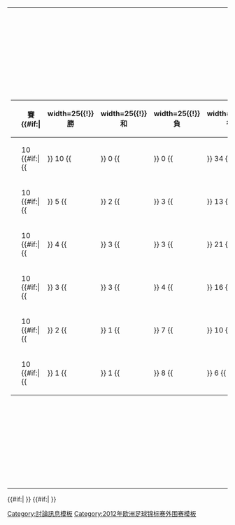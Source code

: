 {|
|-
|<!-- GROUP STANDINGS TABLE-->
{| class="wikitable" style="text-align: center; font-size: 90%;"
|-
!width=165|{{tnavbar-header|球隊|2012年歐洲國家盃外圍賽A組}}
!width=25|賽
{{#if:{{{expanded|}}}|
!width=25{{!}}勝
!width=25{{!}}和
!width=25{{!}}負
!width=25{{!}}得
!width=25{{!}}失
!width=25{{!}}差
}}
!width=25|分
|- bgcolor=#ccffcc
|align="left"|{{fb|GER}}
|10 {{#if:{{{expanded|}}}|{{!!}} 10 {{!!}} 0 {{!!}} 0 {{!!}} 34 {{!!}} 7 {{!!}} 27 }}||'''30'''
|- bgcolor=#ccccff
|align="left"|{{fb|TUR}}
|10 {{#if:{{{expanded|}}}|{{!!}} 5 {{!!}} 2 {{!!}} 3 {{!!}} 13 {{!!}} 11 {{!!}} 2 }}||'''17'''
|- 
|align="left"|{{fb|BEL}}
|10 {{#if:{{{expanded|}}}|{{!!}} 4 {{!!}} 3 {{!!}} 3 {{!!}} 21 {{!!}} 15 {{!!}} 6 }}||'''15'''
|-
|align="left"|{{fb|AUT}}
|10 {{#if:{{{expanded|}}}|{{!!}} 3 {{!!}} 3 {{!!}} 4 {{!!}} 16 {{!!}} 17 {{!!}} -1 }}||'''12'''
|- 
|align="left"|{{fb|AZE}}
|10 {{#if:{{{expanded|}}}|{{!!}} 2 {{!!}} 1 {{!!}} 7 {{!!}} 10 {{!!}} 26 {{!!}} -16 }}||'''7'''
|- 
|align="left"|{{fb|KAZ}}
|10 {{#if:{{{expanded|}}}|{{!!}} 1 {{!!}} 1 {{!!}} 8 {{!!}} 6 {{!!}} 24 {{!!}} -18 }}||'''4'''
|}
|<!-- FIXTURES TABLE -->
{{#if:{{{fixtures|}}}|
{{{!}} class="wikitable" style="text-align:center; font-size:90%;"
{{!}}-
!width=165{{!}}&nbsp;
!{{flagicon|AUT}}
!{{flagicon|AZE}}
!{{flagicon|BEL}}
!{{flagicon|GER}}
!{{flagicon|KAZ}}
!{{flagicon|TUR}}
{{!}}-
{{!}} style="text-align:right;"{{!}}{{fb-rt|AUT}}
{{!}} &mdash;
{{!}} [[2012年歐洲國家盃外圍賽A組#奧地利 v 阿塞拜疆|'''3–0''']]
{{!}} [[2012年歐洲國家盃外圍賽A組#奧地利 v 比利時|'''0–2''']]
{{!}} [[2012年歐洲國家盃外圍賽A組#奧地利 v 德國|'''1–2''']]
{{!}} [[2012年歐洲國家盃外圍賽A組#奧地利 v 哈薩克|'''2–0''']]
{{!}} [[2012年歐洲國家盃外圍賽A組#奧地利 v 土耳其|'''0–0''']]
{{!}}-
{{!}} style="text-align:right;"{{!}}{{fb-rt|AZE}}
{{!}} [[2012年歐洲國家盃外圍賽A組#阿塞拜疆 v 奧地利|'''1–4''']]
{{!}} &mdash;
{{!}} [[2012年歐洲國家盃外圍賽A組#阿塞拜疆 v 比利時|'''1–1''']]
{{!}} [[2012年歐洲國家盃外圍賽A組#阿塞拜疆 v 德國|'''1–3''']]
{{!}} [[2012年歐洲國家盃外圍賽A組#阿塞拜疆 v 哈薩克|'''3–2''']]
{{!}} [[2012年歐洲國家盃外圍賽A組#阿塞拜疆 v 土耳其|'''1–0''']]
{{!}}-
{{!}} style="text-align:right;"{{!}}{{fb-rt|BEL}}
{{!}} [[2012年歐洲國家盃外圍賽A組#比利時 v 奧地利|'''4–4''']]
{{!}} [[2012年歐洲國家盃外圍賽A組#比利時 v 阿塞拜疆|'''4–1''']]
{{!}} &mdash;
{{!}} [[2012年歐洲國家盃外圍賽A組#比利時 v 德國|'''0–1''']]
{{!}} [[2012年歐洲國家盃外圍賽A組#比利時 v 哈薩克|'''4–1''']]
{{!}} [[2012年歐洲國家盃外圍賽A組#比利時 v 土耳其|'''1–1''']]
{{!}}-
{{!}} style="text-align:right;"{{!}}{{fb-rt|GER}}
{{!}} [[2012年歐洲國家盃外圍賽A組#德國 v 奧地利|'''6–2''']]
{{!}} [[2012年歐洲國家盃外圍賽A組#德國 v 阿塞拜疆|'''6–1''']]
{{!}} [[2012年歐洲國家盃外圍賽A組#德國 v 比利時|'''3–1''']]
{{!}} &mdash;
{{!}} [[2012年歐洲國家盃外圍賽A組#德國 v 哈薩克|'''4–0''']]
{{!}} [[2012年歐洲國家盃外圍賽A組#德國 v 土耳其|'''3–0''']]
{{!}}-
{{!}} style="text-align:right;"{{!}}{{fb-rt|KAZ}}
{{!}} [[2012年歐洲國家盃外圍賽A組#哈薩克 v 奧地利|'''0–0''']]
{{!}} [[2012年歐洲國家盃外圍賽A組#哈薩克 v 阿塞拜疆|'''2–1''']]
{{!}} [[2012年歐洲國家盃外圍賽A組#哈薩克 v 比利時|'''0–2''']]
{{!}} [[2012年歐洲國家盃外圍賽A組#哈薩克 v 德國|'''0–3''']]
{{!}} &mdash;
{{!}} [[2012年歐洲國家盃外圍賽A組#哈薩克 v 土耳其|'''0–3''']]
{{!}}-
{{!}} style="text-align:right;"{{!}}{{fb-rt|TUR}}
{{!}} [[2012年歐洲國家盃外圍賽A組#土耳其 v 奧地利|'''2–0''']]
{{!}} [[2012年歐洲國家盃外圍賽A組#土耳其 v 阿塞拜疆|'''1–0''']]
{{!}} [[2012年歐洲國家盃外圍賽A組#土耳其 v 比利時|'''3–2''']]
{{!}} [[2012年歐洲國家盃外圍賽A組#土耳其 v 德國|'''1–3''']]
{{!}} [[2012年歐洲國家盃外圍賽A組#土耳其 v 哈薩克|'''2–1''']]
{{!}} &mdash;
{{!}}}
}}
|}
{{#if:{{{tiebreakers|}}}|
}}
{{#if:{{{scenarios|}}}|
}}
<noinclude>
[[Category:討論訊息模板]]
[[Category:2012年欧洲足球锦标赛外围赛模板‎]]

</noinclude>